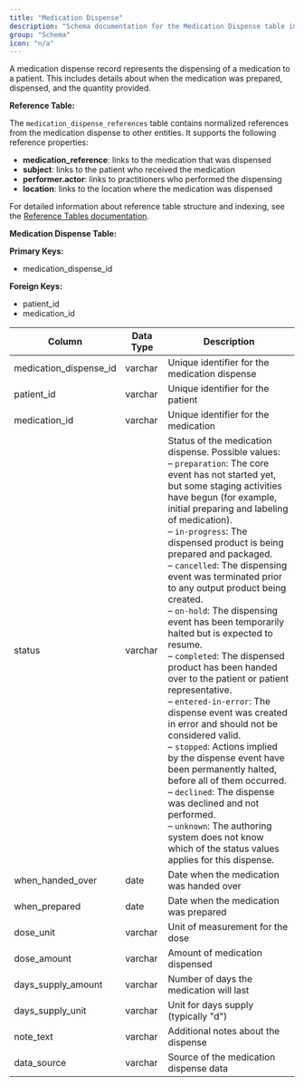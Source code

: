 ```yaml
---
title: "Medication Dispense"
description: "Schema documentation for the Medication Dispense table in the Metriport data model"
group: "Schema"
icon: "n/a"
---
```


A medication dispense record represents the dispensing of a medication to a patient. This includes details about when the medication was prepared, dispensed, and the quantity provided.

**Reference Table:**

The `medication_dispense_references` table contains normalized references from the medication dispense to other entities. It supports the following reference properties:
* **medication_reference**: links to the medication that was dispensed
* **subject**: links to the patient who received the medication
* **performer.actor**: links to practitioners who performed the dispensing
* **location**: links to the location where the medication was dispensed

For detailed information about reference table structure and indexing, see the [Reference Tables documentation](/medical-api/handling-data/schema/reference-tables).

**Medication Dispense Table:**

**Primary Keys:**
* medication_dispense_id

**Foreign Keys:**
* patient_id
* medication_id

| Column | Data Type | Description |
| ------ | --------- | ----------- |
| medication_dispense_id | varchar | Unique identifier for the medication dispense |
| patient_id | varchar | Unique identifier for the patient |
| medication_id | varchar | Unique identifier for the medication |
| status | varchar | Status of the medication dispense. Possible values:<br/>– <code>preparation</code>: The core event has not started yet, but some staging activities have begun (for example, initial preparing and labeling of medication).<br/>– <code>in-progress</code>: The dispensed product is being prepared and packaged.<br/>– <code>cancelled</code>: The dispensing event was terminated prior to any output product being created.<br/>– <code>on-hold</code>: The dispensing event has been temporarily halted but is expected to resume.<br/>– <code>completed</code>: The dispensed product has been handed over to the patient or patient representative.<br/>– <code>entered-in-error</code>: The dispense event was created in error and should not be considered valid.<br/>– <code>stopped</code>: Actions implied by the dispense event have been permanently halted, before all of them occurred.<br/>– <code>declined</code>: The dispense was declined and not performed.<br/>– <code>unknown</code>: The authoring system does not know which of the status values applies for this dispense. |
| when_handed_over | date | Date when the medication was handed over |
| when_prepared | date | Date when the medication was prepared |
| dose_unit | varchar | Unit of measurement for the dose |
| dose_amount | varchar | Amount of medication dispensed |
| days_supply_amount | varchar | Number of days the medication will last |
| days_supply_unit | varchar | Unit for days supply (typically "d") |
| note_text | varchar | Additional notes about the dispense |
| data_source | varchar | Source of the medication dispense data |
